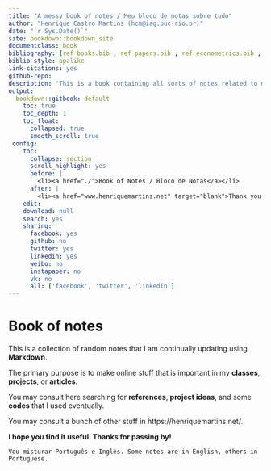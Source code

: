 --- 
title: "A messy book of notes / Meu bloco de notas sobre tudo"
author: "Henrique Castro Martins (hcm@iag.puc-rio.br)"
date: "`r Sys.Date()`"
site: bookdown::bookdown_site
documentclass: book
bibliography: [ref books.bib , ref papers.bib , ref econometrics.bib , ref open science.bib]
biblio-style: apalike
link-citations: yes
github-repo:
description: "This is a book containing all sorts of notes related to my classes, my articles or projects."
output:
  bookdown::gitbook: default
    toc: true
    toc_depth: 1
    toc_float:
      collapsed: true
      smooth_scroll: true
 config:
    toc:
      collapse: section
      scroll_highlight: yes
      before: |
        <li><a href="./">Book of Notes / Bloco de Notas</a></li>
      after: |
        <li><a href="www.henriquemartins.net" target="blank">Thank you! Obrigado!</a></li>
    edit: 
    download: null
    search: yes
    sharing:
      facebook: yes
      github: no
      twitter: yes
      linkedin: yes
      weibo: no
      instapaper: no
      vk: no
      all: ['facebook', 'twitter', 'linkedin']      
---

# Book of notes

This is a collection of random notes that I am continually updating using **Markdown**.

The primary purpose is to make online stuff that is important in my **classes**, **projects**, or **articles**.

You may consult here searching for **references**, **project ideas**, and some **codes** that I used eventually.

You may consult a bunch of other stuff in https://henriquemartins.net/. 

**I hope you find it useful. Thanks for passing by!**




```{block, type='caution'}
Vou misturar Português e Inglês. Some notes are in English, others in Portuguese.
```
